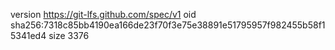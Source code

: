 version https://git-lfs.github.com/spec/v1
oid sha256:7318c85bb4190ea166de23f70f3e75e38891e51795957f982455b58f15341ed4
size 3376
